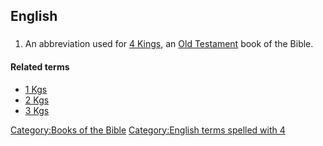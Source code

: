 ==English==

==={{abbreviation}}===
{{infl|en|abbreviation}}

# {{biblical}} An abbreviation used for [[4 Kings]], an [[Old Testament]] book of the Bible.

====Related terms====
*[[1 Kgs]]
*[[2 Kgs]]
*[[3 Kgs]]

[[Category:Books of the Bible]]
[[Category:English terms spelled with 4]]